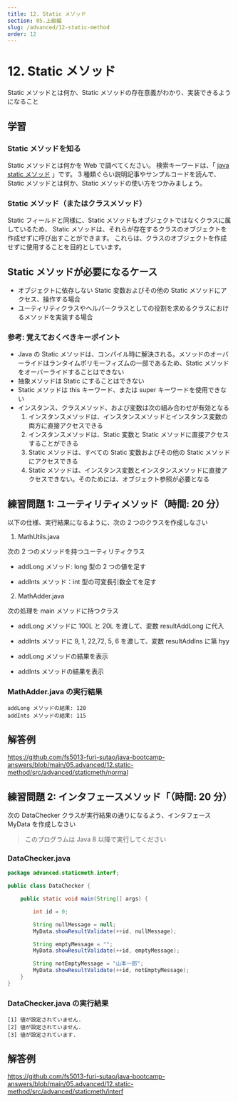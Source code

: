 ```yaml
---
title: 12. Static メソッド
section: 05.上級編
slug: /advanced/12-static-method
order: 12
---
```


# 12. Static メソッド

<p class="goal">
  Static メソッドとは何か、Static
  メソッドの存在意義がわかり、実装できるようになること
</p>

## 学習

### Static メソッドを知る

Static メソッドとは何かを Web で調べてください。
検索キーワードは、「 [java static メソッド](https://www.google.com/search?q=java+static+メソッド) 」です。
3 種類ぐらい説明記事やサンプルコードを読んで、Static メソッドとは何か、Static メソッドの使い方をつかみましょう。

### Static メソッド（またはクラスメソッド）

Static フィールドと同様に、Static メソッドもオブジェクトではなくクラスに属しているため、
Static メソッドは、それらが存在するクラスのオブジェクトを作成せずに呼び出すことができます。
これらは、クラスのオブジェクトを作成せずに使用することを目的としています。

## Static メソッドが必要になるケース

- オブジェクトに依存しない Static 変数およびその他の Static メソッドにアクセス、操作する場合
- ユーティリティクラスやヘルパークラスとしての役割を求めるクラスにおけるメソッドを実装する場合

### 参考: 覚えておくべきキーポイント

- Java の Static メソッドは、コンパイル時に解決される。メソッドのオーバーライドはランタイムポリモーフィズムの一部であるため、Static メソッドをオーバーライドすることはできない
- 抽象メソッドは Static にすることはできない
- Static メソッドは this キーワード、または super キーワードを使用できない
- インスタンス、クラスメソッド、および変数は次の組み合わせが有効となる
  1. インスタンスメソッドは、インスタンスメソッドとインスタンス変数の両方に直接アクセスできる
  2. インスタンスメソッドは、Static 変数と Static メソッドに直接アクセスすることができる
  3. Static メソッドは、すべての Static 変数およびその他の Static メソッドにアクセスできる
  4. Static メソッドは、インスタンス変数とインスタンスメソッドに直接アクセスできない。そのためには、オブジェクト参照が必要となる

## 練習問題 1: ユーティリティメソッド（時間: 20 分）

以下の仕様、実行結果になるように、次の 2 つのクラスを作成しなさい

1. MathUtils.java

次の 2 つのメソッドを持つユーティリティクラス

- addLong メソッド: long 型の 2 つの値を足す

- addInts メソッド：int 型の可変長引数全てを足す

2. MathAdder.java

次の処理を main メソッドに持つクラス

- addLong メソッドに 100L と 20L を渡して、変数 resultAddLong に代入
- addInts メソッドに 9, 1, 22,72, 5, 6 を渡して、変数 resultAddIns に第 hyy

- addLong メソッドの結果を表示
- addInts メソッドの結果を表示

### MathAdder.java の実行結果

```console
addLong メソッドの結果: 120
addInts メソッドの結果: 115
```

## 解答例

https://github.com/fs5013-furi-sutao/java-bootcamp-answers/blob/main/05.advanced/12.static-method/src/advanced/staticmeth/normal

## 練習問題 2: インタフェースメソッド「（時間: 20 分）

次の DataChecker クラスが実行結果の通りになるよう、インタフェース MyData を作成しなさい

> このプログラムは Java 8 以降で実行してください

### DataChecker.java

```java
package advanced.staticmeth.interf;

public class DataChecker {

    public static void main(String[] args) {

        int id = 0;

        String nullMessage = null;
        MyData.showResultValidate(++id, nullMessage);

        String emptyMessage = "";
        MyData.showResultValidate(++id, emptyMessage);

        String notEmptyMessage = "山本一郎";
        MyData.showResultValidate(++id, notEmptyMessage);
    }
}
```

### DataChecker.java の実行結果

```console
[1] 値が設定されていません.
[2] 値が設定されていません.
[3] 値が設定されています.
```

## 解答例

https://github.com/fs5013-furi-sutao/java-bootcamp-answers/blob/main/05.advanced/12.static-method/src/advanced/staticmeth/interf
